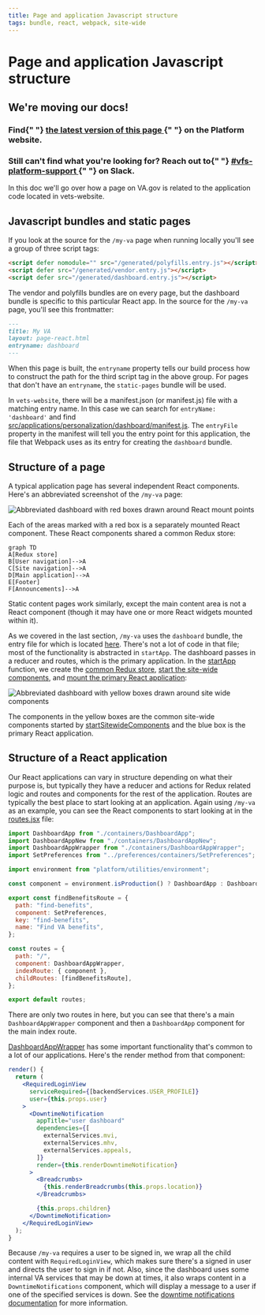```yaml
---
title: Page and application Javascript structure
tags: bundle, react, webpack, site-wide
---
```


# Page and application Javascript structure

<div class="deprecation-message">
  <h2>We're moving our docs!</h2>
  <h3>
    Find{" "}
    <a href="https://depo-platform-documentation.scrollhelp.site/developer-docs/Page-and-application-JavaScript-structure.1855062047.html">
      the latest version of this page
    </a>{" "}
    on the Platform website.
  </h3>
  <h3>
    Still can't find what you're looking for? Reach out to{" "}
    <a href="https://dsva.slack.com/archives/CBU0KDSB1">
      #vfs-platform-support
    </a>{" "}
    on Slack.
  </h3>
</div>

In this doc we'll go over how a page on VA.gov is related to the application code located in vets-website.

## Javascript bundles and static pages

If you look at the source for the `/my-va` page when running locally you'll see a group of three script tags:

```html
<script defer nomodule="" src="/generated/polyfills.entry.js"></script>
<script defer src="/generated/vendor.entry.js"></script>
<script defer src="/generated/dashboard.entry.js"></script>
```

The vendor and polyfills bundles are on every page, but the dashboard bundle is specific to this particular React app. In the source for the `/my-va` page, you'll see this frontmatter:

```md
---
title: My VA
layout: page-react.html
entryname: dashboard
---
```

When this page is built, the `entryname` property tells our build process how to construct the path for the third script tag in the above group. For pages that don't have an `entryname`, the `static-pages` bundle will be used.

In `vets-website`, there will be a manifest.json (or manifest.js) file with a matching entry name. In this case we can search for `entryName: 'dashboard'` and find [src/applications/personalization/dashboard/manifest.js](https://github.com/department-of-veterans-affairs/vets-website/blob/main/src/applications/personalization/dashboard/manifest.js). The `entryFile` property in the manifest will tell you the entry point for this application, the file that Webpack uses as its entry for creating the `dashboard` bundle.

## Structure of a page

A typical application page has several independent React components. Here's an abbreviated screenshot of the `/my-va` page:

![Abbreviated dashboard with red boxes drawn around React mount points](../../../images/platform/react-mount-points.png)

Each of the areas marked with a red box is a separately mounted React component. These React components shared a common Redux store:

```mermaid
graph TD
A[Redux store]
B[User navigation]-->A
C[Site navigation]-->A
D[Main application]-->A
E[Footer]
F[Announcements]-->A
```

Static content pages work similarly, except the main content area is not a React component (though it may have one or more React widgets mounted within it).

As we covered in the last section, `/my-va` uses the `dashboard` bundle, the entry file for which is located [here](https://github.com/department-of-veterans-affairs/vets-website/blob/main/src/applications/personalization/dashboard/dashboard-entry.jsx). There's not a lot of code in that file; most of the functionality is abstracted in `startApp`. The dashboard passes in a reducer and routes, which is the primary application. In the [startApp](https://github.com/department-of-veterans-affairs/vets-website/blob/main/src/platform/startup/index.js#L31) function, we create the [common Redux store](https://github.com/department-of-veterans-affairs/vets-website/blob/main/src/platform/startup/index.js#L44), [start the site-wide components](https://github.com/department-of-veterans-affairs/vets-website/blob/main/src/platform/startup/index.js#L64), and [mount the primary React application](https://github.com/department-of-veterans-affairs/vets-website/blob/main/src/platform/startup/index.js#L73):

![Abbreviated dashboard with yellow boxes drawn around site wide components](../../../images/platform/sitewide_primary.png)

The components in the yellow boxes are the common site-wide components started by [startSitewideComponents](https://github.com/department-of-veterans-affairs/vets-website/blob/main/src/platform/site-wide/index.js#L26) and the blue box is the primary React application.

## Structure of a React application

Our React applications can vary in structure depending on what their purpose is, but typically they have a reducer and actions for Redux related logic and routes and components for the rest of the application. Routes are typically the best place to start looking at an application. Again using `/my-va` as an example, you can see the React components to start looking at in the [routes.jsx](https://github.com/department-of-veterans-affairs/vets-website/blob/main/src/applications/personalization/dashboard/routes.jsx) file:

```jsx
import DashboardApp from "./containers/DashboardApp";
import DashboardAppNew from "./containers/DashboardAppNew";
import DashboardAppWrapper from "./containers/DashboardAppWrapper";
import SetPreferences from "../preferences/containers/SetPreferences";

import environment from "platform/utilities/environment";

const component = environment.isProduction() ? DashboardApp : DashboardAppNew;

export const findBenefitsRoute = {
  path: "find-benefits",
  component: SetPreferences,
  key: "find-benefits",
  name: "Find VA benefits",
};

const routes = {
  path: "/",
  component: DashboardAppWrapper,
  indexRoute: { component },
  childRoutes: [findBenefitsRoute],
};

export default routes;
```

There are only two routes in here, but you can see that there's a main `DashboardAppWrapper` component and then a `DashboardApp` component for the main index route.

[DashboardAppWrapper](https://github.com/department-of-veterans-affairs/vets-website/blob/main/src/applications/personalization/dashboard/containers/DashboardAppWrapper.jsx) has some important functionality that's common to a lot of our applications. Here's the render method from that component:

```jsx
render() {
  return (
    <RequiredLoginView
      serviceRequired={[backendServices.USER_PROFILE]}
      user={this.props.user}
    >
      <DowntimeNotification
        appTitle="user dashboard"
        dependencies={[
          externalServices.mvi,
          externalServices.mhv,
          externalServices.appeals,
        ]}
        render={this.renderDowntimeNotification}
      >
        <Breadcrumbs>
          {this.renderBreadcrumbs(this.props.location)}
        </Breadcrumbs>

        {this.props.children}
      </DowntimeNotification>
    </RequiredLoginView>
  );
}
```

Because `/my-va` requires a user to be signed in, we wrap all the child content with `RequiredLoginView`, which makes sure there's a signed in user and directs the user to sign in if not. Also, since the dashboard uses some internal VA services that may be down at times, it also wraps content in a `DowntimeNotifications` component, which will display a message to a user if one of the specified services is down. See the [downtime notifications documentation](/platform/tools/downtime-notifications) for more information.
